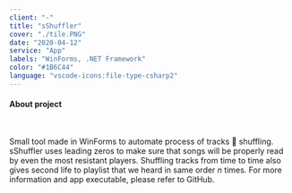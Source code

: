 ```yaml
---
client: "-"
title: "sShuffler"
cover: "./tile.PNG"
date: "2020-04-12"
service: "App"
labels: "WinForms, .NET Framework"
color: "#1B6C44"
language: "vscode-icons:file-type-csharp2"
---
```



<h4>About project</h4>

<br/>

Small tool made in WinForms to automate process of tracks 🎵 shuffling. sShuffler uses leading zeros to make sure that songs will be properly read by even the most resistant players. Shuffling tracks from time to time also gives second life to playlist that we heard in same order <em>n</em> times. For more information and app executable, please refer to GitHub.

<Arrow/>

<GitHubButton url="https://github.com/trolit/sShuffler#readme"/>
